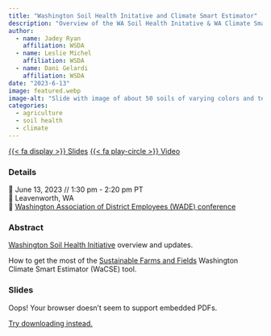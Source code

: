 ```yaml
---
title: "Washington Soil Health Initative and Climate Smart Estimator"
description: "Overview of the WA Soil Health Initative & WA Climate Smart Estimator {WaCSE} shiny app"
author: 
  - name: Jadey Ryan
    affiliation: WSDA
  - name: Leslie Michel
    affiliation: WSDA
  - name: Dani Gelardi
    affiliation: WSDA
date: "2023-6-13"
image: featured.webp
image-alt: "Slide with image of about 50 soils of varying colors and textures and text saying we need diverse solutions for diverse soils."
categories:
  - agriculture
  - soil health
  - climate
---
```


<span class="listing-btn-group">
<a href="2023_WADE_WaSHI_WaCSE_JR.pdf" target="_blank" class="btn" role="button">{{< fa display >}} Slides</a> <a href="https://youtu.be/PKOQitlLjXI?si=v3tVpDIP3F8xHMtR" class="btn" role="button">{{< fa play-circle >}} Video</a>
</span>

### Details

📆 June 13, 2023 // 1:30 pm - 2:20 pm PT  
🏨 Leavenworth, WA  
🌠 [Washington Association of District Employees (WADE) conference](https://sites.google.com/site/wadistrictemployees/wade-conference)

### Abstract

[Washington Soil Health Initiative](https://washingtonsoilhealthinitiative.com/) overview and updates.

How to get the most of the [Sustainable Farms and Fields](https://www.scc.wa.gov/programs/sustainable-farms-fields) Washington Climate Smart Estimator (WaCSE) tool.

### Slides

<object class="slides" data="https://drive.google.com/file/d/1d_--CNEI3YOwNUwR9_i_sn2zYot_XusN/preview"><p>Oops! Your browser doesn't seem to support embedded PDFs.</p><p><a href="2023_WADE_WaSHI_WaCSE_JR.pdf">Try downloading instead.</a></p></object>
